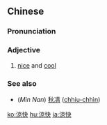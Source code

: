 {{also|凉快}}
==Chinese==
{{zh-forms|s=凉快}}

===Pronunciation===
{{zh-pron
|m=liángkuài
|c=loeng4 faai3
|cat=a
}}

===Adjective===
{{zh-adj}}

# [[nice]] and [[cool]]

===See also===
* (''Min Nan'') [[秋凊]] ([[chhiu-chhìn]])

[[ko:涼快]]
[[hu:涼快]]
[[ja:涼快]]